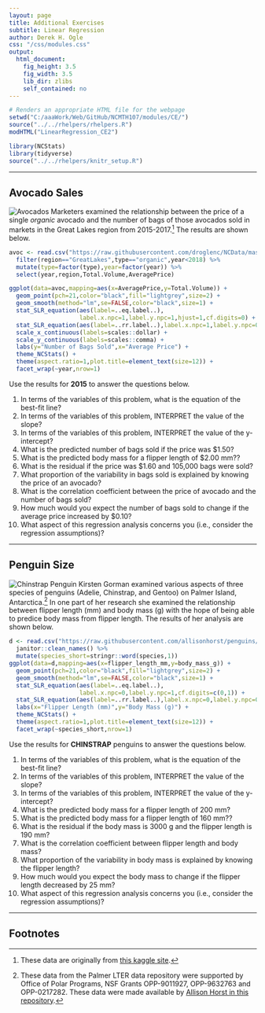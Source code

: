 ```yaml
---
layout: page
title: Additional Exercises
subtitle: Linear Regression
author: Derek H. Ogle
css: "/css/modules.css"
output:
  html_document:
    fig_height: 3.5
    fig_width: 3.5
    lib_dir: zlibs
    self_contained: no
---
```


```r
# Renders an appropriate HTML file for the webpage
setwd("C:/aaaWork/Web/GitHub/NCMTH107/modules/CE/")
source("../../rhelpers/rhelpers.R")
modHTML("LinearRegression_CE2")
```

```r
library(NCStats)
library(tidyverse)
source("../../rhelpers/knitr_setup.R")
```

----

## Avocado Sales
<img src="http://derekogle.com/NCMTH107/modules/CE/zimgs/avocados.jpg" alt="Avocados" class="img-right">
Marketers examined the relationship between the price of a single *organic* avocado and the number of bags of those avocados sold in markets in the Great Lakes region from 2015-2017.[^avocdata] The results are shown below.

```r
avoc <- read.csv("https://raw.githubusercontent.com/droglenc/NCData/master/Avocados.csv",quote="") %>%
  filter(region=="GreatLakes",type=="organic",year<2018) %>%
  mutate(type=factor(type),year=factor(year)) %>%
  select(year,region,Total.Volume,AveragePrice)

ggplot(data=avoc,mapping=aes(x=AveragePrice,y=Total.Volume)) +
  geom_point(pch=21,color="black",fill="lightgrey",size=2) +
  geom_smooth(method="lm",se=FALSE,color="black",size=1) +
  stat_SLR_equation(aes(label=..eq.label..),
                    label.x.npc=1,label.y.npc=1,hjust=1,cf.digits=0) +
  stat_SLR_equation(aes(label=..rr.label..),label.x.npc=1,label.y.npc=0.90,hjust=1) +
  scale_x_continuous(labels=scales::dollar) +
  scale_y_continuous(labels=scales::comma) +
  labs(y="Number of Bags Sold",x="Average Price") +
  theme_NCStats() +
  theme(aspect.ratio=1,plot.title=element_text(size=12)) +
  facet_wrap(~year,nrow=1)
```

Use the results for **2015** to answer the questions below.

1. In terms of the variables of this problem, what is the equation of the best-fit line?
1. In terms of the variables of this problem, INTERPRET the value of the slope?
1. In terms of the variables of this problem, INTERPRET the value of the y-intercept?
1. What is the predicted number of bags sold if the price was $1.50?
1. What is the predicted body mass for a flipper length of $2.00 mm??
1. What is the residual if the price was $1.60 and 105,000 bags were sold?
1. What proportion of the variability in bags sold is explained by knowing the price of an avocado?
1. What is the correlation coefficient between the price of avocado and the number of bags sold?
1. How much would you expect the number of bags sold to change if the average price increased by $0.10?
1. What aspect of this regression analysis concerns you (i.e., consider the regression assumptions)?

----

## Penguin Size
<img src="http://derekogle.com/NCMTH107/modules/CE/zimgs/Chinstrap_Penguin.jpg" alt="Chinstrap Penguin" class="img-right">
Kirsten Gorman examined various aspects of three species of penguins (Adelie, Chinstrap, and Gentoo) on Palmer Island, Antarctica.[^PengData] In one part of her research she examined the relationship between flipper length (mm) and body mass (g) with the hope of being able to predice body mass from flipper length. The results of her analysis are shown below.

```r
d <- read.csv("https://raw.githubusercontent.com/allisonhorst/penguins/master/data/penguins_lter.csv") %>%
  janitor::clean_names() %>%
  mutate(species_short=stringr::word(species,1))
ggplot(data=d,mapping=aes(x=flipper_length_mm,y=body_mass_g)) +
  geom_point(pch=21,color="black",fill="lightgrey",size=2) +
  geom_smooth(method="lm",se=FALSE,color="black",size=1) +
  stat_SLR_equation(aes(label=..eq.label..),
                    label.x.npc=0,label.y.npc=1,cf.digits=c(0,1)) +
  stat_SLR_equation(aes(label=..rr.label..),label.x.npc=0,label.y.npc=0.90) +
  labs(x="Flipper Length (mm)",y="Body Mass (g)") +
  theme_NCStats() +
  theme(aspect.ratio=1,plot.title=element_text(size=12)) +
  facet_wrap(~species_short,nrow=1)
```

Use the results for **CHINSTRAP** penguins to answer the questions below.

1. In terms of the variables of this problem, what is the equation of the best-fit line?
1. In terms of the variables of this problem, INTERPRET the value of the slope?
1. In terms of the variables of this problem, INTERPRET the value of the y-intercept?
1. What is the predicted body mass for a flipper length of 200 mm?
1. What is the predicted body mass for a flipper length of 160 mm??
1. What is the residual if the body mass is 3000 g and the flipper length is 190 mm?
1. What is the correlation coefficient between flipper length and body mass?
1. What proportion of the variability in body mass is explained by knowing the flipper length?
1. How much would you expect the body mass to change if the flipper length decreased by 25 mm?
1. What aspect of this regression analysis concerns you (i.e., consider the regression assumptions)?

----

## Footnotes
[^avocdata]: These data are originally from [this kaggle site](https://www.kaggle.com/neuromusic/avocado-prices).
[^PengData]: These data from the Palmer LTER data repository were supported by Office of Polar Programs, NSF Grants OPP-9011927, OPP-9632763 and OPP-0217282. These data were made available by [Allison Horst in this repository](https://github.com/allisonhorst/penguins).

